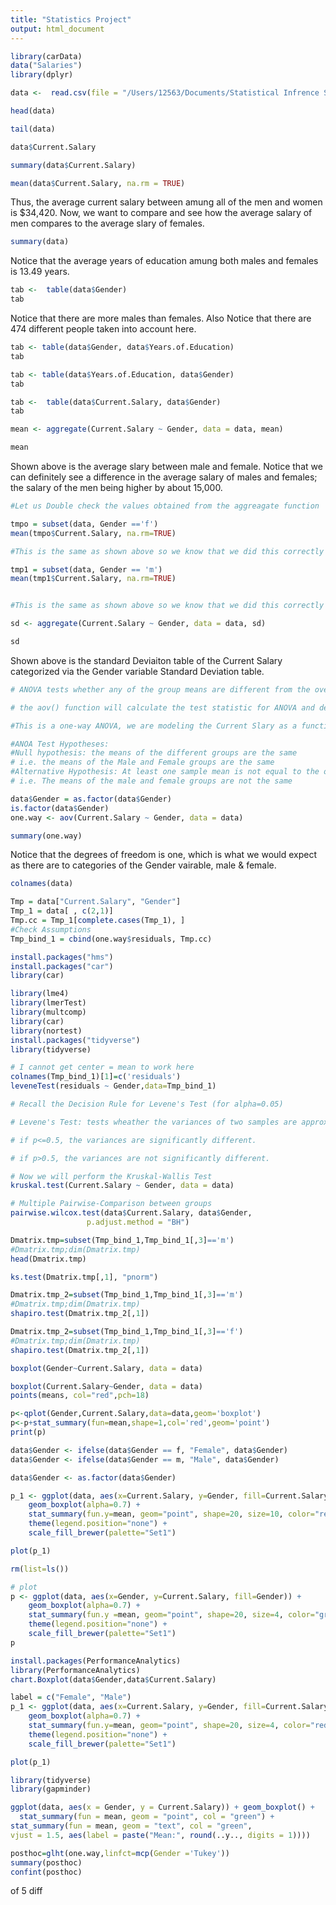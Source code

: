 ---
title: "Statistics Project"
output: html_document
---
```{r}
library(carData)
data("Salaries")
library(dplyr)

```

```{r}
data <-  read.csv(file = "/Users/12563/Documents/Statistical Infrence Spring 2022/Project/data_sal.csv")

```

```{r}
head(data)
```

```{r}
tail(data)
```


```{r}
data$Current.Salary
```

```{r}
summary(data$Current.Salary)
```

```{r}
mean(data$Current.Salary, na.rm = TRUE)
```

Thus, the average current salary between amung all of the men and women is $34,420. Now, we want to
compare and see how the average salary of men compares to the average slary of females. 

```{r}
summary(data)
```

Notice that the average years of education amung both males and females is 13.49 years.

```{r}
tab <-  table(data$Gender)
tab
```





Notice that there are more males than females. Also Notice that there are 474 different people taken into account here. 

```{r}
tab <- table(data$Gender, data$Years.of.Education)
tab
```

```{r}
tab <- table(data$Years.of.Education, data$Gender)
tab
```



```{r}
tab <-  table(data$Current.Salary, data$Gender)
tab
```


```{r}
mean <- aggregate(Current.Salary ~ Gender, data = data, mean)

mean
```

Shown above is the average slary between male and female. 
Notice that we can definitely see a difference in the average salary of males and females; 
the salary of the men being higher by about 15,000.




```{r}
#Let us Double check the values obtained from the aggreagate function

tmpo = subset(data, Gender =='f')
mean(tmpo$Current.Salary, na.rm=TRUE)

#This is the same as shown above so we know that we did this correctly
```

```{r}
tmp1 = subset(data, Gender == 'm')
mean(tmp1$Current.Salary, na.rm=TRUE)


#This is the same as shown above so we know that we did this correctly
```



```{r}
sd <- aggregate(Current.Salary ~ Gender, data = data, sd)

sd
```
Shown above is the standard Deviaiton table of the Current Salary categorized via the Gender variable Standard Deviation table. 

```{r}

# ANOVA tests whether any of the group means are different from the overall mean of the data by checking the variance of each individual group aganist the overall variance of the data. If one or more groups falls outside the range of variation predicted by the null hypothesis (all group means are equal), then the test is statistically significant. 

# the aov() function will calculate the test statistic for ANOVA and determine whether there is significant variation among the groups formed by the levels of the independent variable

#This is a one-way ANOVA, we are modeling the Current Slary as a function of the Gender Variable

#ANOA Test Hypotheses:
#Null hypothesis: the means of the different groups are the same 
# i.e. the means of the Male and Female groups are the same
#Alternative Hypothesis: At least one sample mean is not equal to the others
# i.e. The means of the male and female groups are not the same

data$Gender = as.factor(data$Gender)
is.factor(data$Gender)
one.way <- aov(Current.Salary ~ Gender, data = data)

summary(one.way)
```

Notice that the degrees of freedom is one, which is what we would expect as there are to categories of the Gender vairable, male & female.
```{r}
colnames(data)
```

```{r}
Tmp = data["Current.Salary", "Gender"]
Tmp_1 = data[ , c(2,1)]
Tmp.cc = Tmp_1[complete.cases(Tmp_1), ]
#Check Assumptions
Tmp_bind_1 = cbind(one.way$residuals, Tmp.cc)
```

```{r}
install.packages("hms")
install.packages("car")
library(car)
```
```{r}
library(lme4)
library(lmerTest)
library(multcomp)
library(car)
library(nortest)
install.packages("tidyverse")
library(tidyverse)
```


```{r}

# I cannot get center = mean to work here
colnames(Tmp_bind_1)[1]=c('residuals')
leveneTest(residuals ~ Gender,data=Tmp_bind_1)

# Recall the Decision Rule for Levene's Test (for alpha=0.05)

# Levene's Test: tests wheather the variances of two samples are approximately equal

# if p<=0.5, the variances are significantly different. 

# if p>0.5, the variances are not significantly different.
```

```{r}
# Now we will perform the Kruskal-Wallis Test
kruskal.test(Current.Salary ~ Gender, data = data)
```


```{r}
# Multiple Pairwise-Comparison between groups
pairwise.wilcox.test(data$Current.Salary, data$Gender,
                 p.adjust.method = "BH")
```
```{r}


Dmatrix.tmp=subset(Tmp_bind_1,Tmp_bind_1[,3]=='m')
#Dmatrix.tmp;dim(Dmatrix.tmp)  
head(Dmatrix.tmp)
```



```{r}
ks.test(Dmatrix.tmp[,1], "pnorm")
```
```{r}
Dmatrix.tmp_2=subset(Tmp_bind_1,Tmp_bind_1[,3]=='m')
#Dmatrix.tmp;dim(Dmatrix.tmp)  
shapiro.test(Dmatrix.tmp_2[,1])
```

```{r}
Dmatrix.tmp_2=subset(Tmp_bind_1,Tmp_bind_1[,3]=='f')
#Dmatrix.tmp;dim(Dmatrix.tmp)  
shapiro.test(Dmatrix.tmp_2[,1])
```

```{r}

boxplot(Gender~Current.Salary, data = data)
```
```{r}
boxplot(Current.Salary~Gender, data = data)
points(means, col="red",pch=18)
```
```{r}
p<-qplot(Gender,Current.Salary,data=data,geom='boxplot')
p<-p+stat_summary(fun=mean,shape=1,col='red',geom='point')
print(p)
```

```{r}
data$Gender <- ifelse(data$Gender == f, "Female", data$Gender)
data$Gender <- ifelse(data$Gender == m, "Male", data$Gender)

data$Gender <- as.factor(data$Gender) 
```

```{r}
p_1 <- ggplot(data, aes(x=Current.Salary, y=Gender, fill=Current.Salary)) +
    geom_boxplot(alpha=0.7) +
    stat_summary(fun.y=mean, geom="point", shape=20, size=10, color="red", fill="red") +
    theme(legend.position="none") +
    scale_fill_brewer(palette="Set1")

plot(p_1)
```
```{r}
rm(list=ls())
```

```{r}
# plot
p <- ggplot(data, aes(x=Gender, y=Current.Salary, fill=Gender)) +
    geom_boxplot(alpha=0.7) +
    stat_summary(fun.y =mean, geom="point", shape=20, size=4, color="green", fill="red") +
    theme(legend.position="none") +
    scale_fill_brewer(palette="Set1")
p
```
```{r}
install.packages(PerformanceAnalytics)    
library(PerformanceAnalytics)
chart.Boxplot(data$Gender,data$Current.Salary)
```

```{r}

label = c("Female", "Male")
p_1 <- ggplot(data, aes(x=Current.Salary, y=Gender, fill=Current.Salary)) +
    geom_boxplot(alpha=0.7) +
    stat_summary(fun.y=mean, geom="point", shape=20, size=4, color="red", fill="red") +
    theme(legend.position="none") +
    scale_fill_brewer(palette="Set1")

plot(p_1)
```
```{r}

library(tidyverse)
library(gapminder)
```


```{r}
ggplot(data, aes(x = Gender, y = Current.Salary)) + geom_boxplot() +
  stat_summary(fun = mean, geom = "point", col = "green") +  
stat_summary(fun = mean, geom = "text", col = "green",    
vjust = 1.5, aes(label = paste("Mean:", round(..y.., digits = 1))))
```

```{r}

posthoc=glht(one.way,linfct=mcp(Gender ='Tukey'))
summary(posthoc)
confint(posthoc)
```




of 5 diff